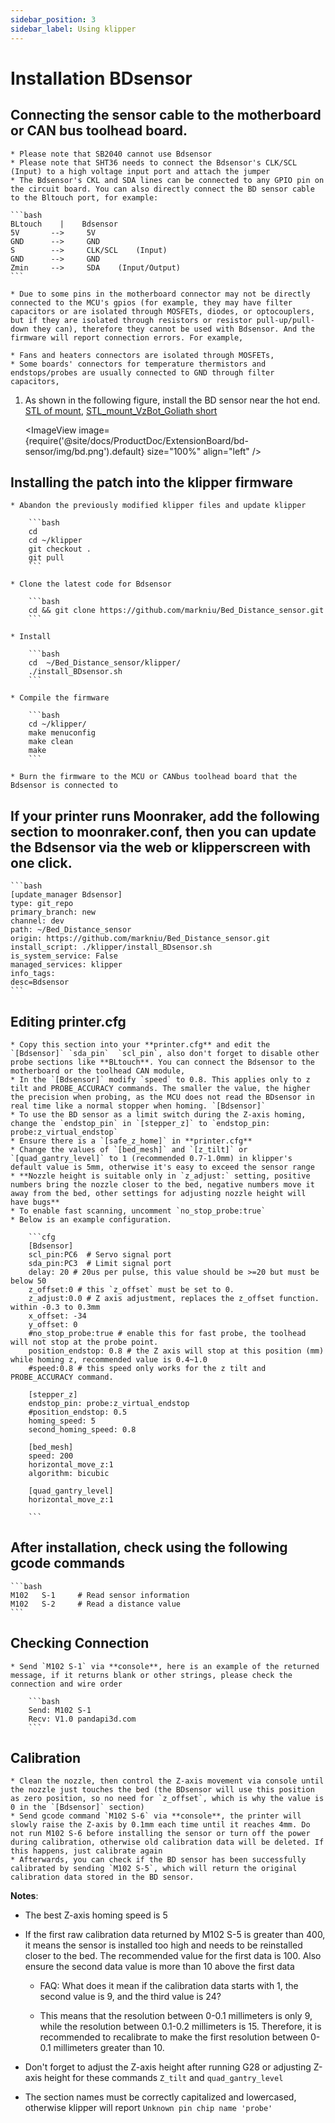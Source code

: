 ```yaml
---
sidebar_position: 3
sidebar_label: Using klipper
---
```






# Installation **BDsensor**

## Connecting the sensor cable to the motherboard or CAN bus toolhead board.

    * Please note that SB2040 cannot use Bdsensor
    * Please note that SHT36 needs to connect the Bdsensor's CLK/SCL (Input) to a high voltage input port and attach the jumper
    * The Bdsensor's CKL and SDA lines can be connected to any GPIO pin on the circuit board. You can also directly connect the BD sensor cable to the Bltouch port, for example:

    ```bash
    BLtouch    |    Bdsensor
    5V       -->     5V
    GND      -->     GND
    S        -->     CLK/SCL    (Input)
    GND      -->     GND
    Zmin     -->     SDA    (Input/Output) 
    ```

    * Due to some pins in the motherboard connector may not be directly connected to the MCU's gpios (for example, they may have filter capacitors or are isolated through MOSFETs, diodes, or optocouplers, but if they are isolated through resistors or resistor pull-up/pull-down they can), therefore they cannot be used with Bdsensor. And the firmware will report connection errors. For example,

    * Fans and heaters connectors are isolated through MOSFETs,
    * Some boards' connectors for temperature thermistors and endstops/probes are usually connected to GND through filter capacitors,

1. As shown in the following figure, install the BD sensor near the hot end. [STL of mount](https://www.thingiverse.com/thing:6098131),  [STL_mount_VzBot_Goliath short](https://discord.com/channels/829828765512106054/1163237892957671424)

    <ImageView image={require('@site/docs/ProductDoc/ExtensionBoard/bd-sensor/img/bd.png').default} size="100%" align="left" />


## Installing the patch into the klipper firmware

    * Abandon the previously modified klipper files and update klipper

        ```bash
        cd
        cd ~/klipper
        git checkout .
        git pull
        ```

    * Clone the latest code for Bdsensor

        ```bash
        cd && git clone https://github.com/markniu/Bed_Distance_sensor.git
        ```

    * Install

        ```bash
        cd  ~/Bed_Distance_sensor/klipper/
        ./install_BDsensor.sh
        ```

    * Compile the firmware

        ```bash
        cd ~/klipper/
        make menuconfig
        make clean
        make
        ```

    * Burn the firmware to the MCU or CANbus toolhead board that the Bdsensor is connected to

## If your printer runs Moonraker, add the following section to moonraker.conf, then you can update the Bdsensor via the web or klipperscreen with one click.

    ```bash
    [update_manager Bdsensor]
    type: git_repo
    primary_branch: new
    channel: dev
    path: ~/Bed_Distance_sensor
    origin: https://github.com/markniu/Bed_Distance_sensor.git
    install_script: ./klipper/install_BDsensor.sh
    is_system_service: False
    managed_services: klipper
    info_tags:
    desc=Bdsensor
    ```

## Editing printer.cfg

    * Copy this section into your **printer.cfg** and edit the `[Bdsensor]` `sda_pin`  `scl_pin`, also don't forget to disable other probe sections like **BLtouch**. You can connect the Bdsensor to the motherboard or the toolhead CAN module, 
    * In the `[Bdsensor]` modify `speed` to 0.8. This applies only to z tilt and PROBE_ACCURACY commands. The smaller the value, the higher the precision when probing, as the MCU does not read the BDsensor in real time like a normal stopper when homing. `[Bdsensor]`
    * To use the BD sensor as a limit switch during the Z-axis homing, change the `endstop_pin` in `[stepper_z]` to `endstop_pin: probe:z_virtual_endstop`
    * Ensure there is a `[safe_z_home]` in **printer.cfg** 
    * Change the values of `[bed_mesh]` and `[z_tilt]` or `[quad_gantry_level]` to 1 (recommended 0.7-1.0mm) in klipper's default value is 5mm, otherwise it's easy to exceed the sensor range
    * **Nozzle height is suitable only in `z_adjust:` setting, positive numbers bring the nozzle closer to the bed, negative numbers move it away from the bed, other settings for adjusting nozzle height will have bugs**
    * To enable fast scanning, uncomment `no_stop_probe:true`
    * Below is an example configuration.

        ```cfg
        [Bdsensor] 
        scl_pin:PC6  # Servo signal port
        sda_pin:PC3  # Limit signal port
        delay: 20 # 20us per pulse, this value should be >=20 but must be below 50
        z_offset:0 # this `z_offset` must be set to 0. 
        z_adjust:0.0 # Z axis adjustment, replaces the z_offset function. within -0.3 to 0.3mm
        x_offset: -34
        y_offset: 0
        #no_stop_probe:true # enable this for fast probe, the toolhead will not stop at the probe point.
        position_endstop: 0.8 # the Z axis will stop at this position (mm) while homing z, recommended value is 0.4~1.0
        #speed:0.8 # this speed only works for the z tilt and PROBE_ACCURACY command.

        [stepper_z]
        endstop_pin: probe:z_virtual_endstop 
        #position_endstop: 0.5
        homing_speed: 5
        second_homing_speed: 0.8

        [bed_mesh]
        speed: 200
        horizontal_move_z:1
        algorithm: bicubic

        [quad_gantry_level]
        horizontal_move_z:1

        ```

## After installation, check using the following gcode commands

    ```bash
    M102   S-1     # Read sensor information
    M102   S-2     # Read a distance value
    ```

## Checking Connection

    * Send `M102 S-1` via **console**, here is an example of the returned message, if it returns blank or other strings, please check the connection and wire order

        ```bash
        Send: M102 S-1
        Recv: V1.0 pandapi3d.com
        ```

## Calibration

    * Clean the nozzle, then control the Z-axis movement via console until the nozzle just touches the bed (the BDsensor will use this position as zero position, so no need for `z_offset`, which is why the value is 0 in the `[Bdsensor]` section)
    * Send gcode command `M102 S-6` via **console**, the printer will slowly raise the Z-axis by 0.1mm each time until it reaches 4mm. Do not run M102 S-6 before installing the sensor or turn off the power during calibration, otherwise old calibration data will be deleted. If this happens, just calibrate again
    * Afterwards, you can check if the BD sensor has been successfully calibrated by sending `M102 S-5`, which will return the original calibration data stored in the BD sensor.

**Notes**:

* The best Z-axis homing speed is 5

* If the first raw calibration data returned by M102 S-5 is greater than 400, it means the sensor is installed too high and needs to be reinstalled closer to the bed. The recommended value for the first data is 100. Also ensure the second data value is more than 10 above the first data

  * FAQ: What does it mean if the calibration data starts with 1, the second value is 9, and the third value is 24?

  * This means that the resolution between 0-0.1 millimeters is only 9, while the resolution between 0.1-0.2 millimeters is 15. Therefore, it is recommended to recalibrate to make the first resolution between 0-0.1 millimeters greater than 10.

* Don't forget to adjust the Z-axis height after running G28 or adjusting Z-axis height for these commands `Z_tilt` and `quad_gantry_level`

* The section names must be correctly capitalized and lowercased, otherwise klipper will report `Unknown pin chip name 'probe'`